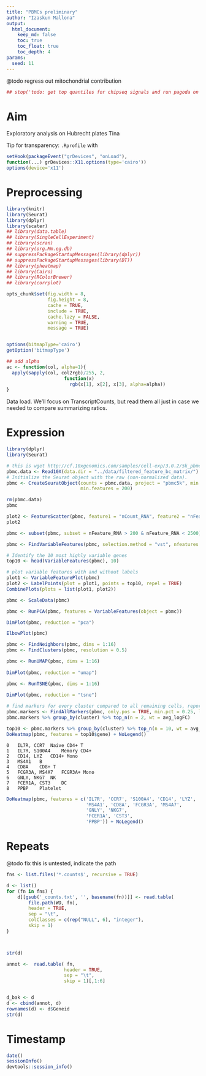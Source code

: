 ```yaml
---
title: "PBMCs preliminary"
author: "Izaskun Mallona"
output:
  html_document:
    keep_md: false
    toc: true
    toc_float: true
    toc_depth: 4
params:
  seed: 11
---
```



@todo regress out mitochondrial contribution

```r
## stop('todo: get top quantiles for chipseq signals and run pagoda on these')

```

# Aim

Exploratory analysis on Hubrecht plates Tina 

Tip for transparency: `.Rprofile` with

```r
setHook(packageEvent("grDevices", "onLoad"),
function(...) grDevices::X11.options(type='cairo'))
options(device='x11')

```
# Preprocessing

```r

library(knitr)
library(Seurat)
library(dplyr)
library(scater)
## library(data.table)
## library(SingleCellExperiment)
## library(scran)
## library(org.Mm.eg.db)
## suppressPackageStartupMessages(library(dplyr))
## suppressPackageStartupMessages(library(DT))
## library(pheatmap)
## library(Cairo)
## library(RColorBrewer)
## library(corrplot)

opts_chunk$set(fig.width = 8,
               fig.height = 8,
               cache = TRUE,
               include = TRUE,
               cache.lazy = FALSE,
               warning = TRUE,
               message = TRUE)


options(bitmapType='cairo')
getOption('bitmapType')
```

```r
## add alpha
ac <- function(col, alpha=1){
  apply(sapply(col, col2rgb)/255, 2, 
                     function(x) 
                       rgb(x[1], x[2], x[3], alpha=alpha))  
}

```

Data load. We'll focus on TranscriptCounts, but read them all just in case we needed to compare summarizing ratios.

# Expression

```r
library(dplyr)
library(Seurat)

# this is wget http://cf.10xgenomics.com/samples/cell-exp/3.0.2/5k_pbmc_v3/5k_pbmc_v3_filtered_feature_bc_matrix.tar.gz
pbmc.data <- Read10X(data.dir = "../data/filtered_feature_bc_matrix/")
# Initialize the Seurat object with the raw (non-normalized data).
pbmc <- CreateSeuratObject(counts = pbmc.data, project = "pbmc5k", min.cells = 3,
                           min.features = 200)

rm(pbmc.data)
pbmc
```

```r
plot2 <- FeatureScatter(pbmc, feature1 = "nCount_RNA", feature2 = "nFeature_RNA")
plot2
```

```r
pbmc <- subset(pbmc, subset = nFeature_RNA > 200 & nFeature_RNA < 2500)
```

```r
pbmc <- FindVariableFeatures(pbmc, selection.method = "vst", nfeatures = 2000)

# Identify the 10 most highly variable genes
top10 <- head(VariableFeatures(pbmc), 10)

# plot variable features with and without labels
plot1 <- VariableFeaturePlot(pbmc)
plot2 <- LabelPoints(plot = plot1, points = top10, repel = TRUE)
CombinePlots(plots = list(plot1, plot2))
```

```r
pbmc <- ScaleData(pbmc)
```

```r
pbmc <- RunPCA(pbmc, features = VariableFeatures(object = pbmc))
```

```r
DimPlot(pbmc, reduction = "pca")
```

```r
ElbowPlot(pbmc)
```

```r
pbmc <- FindNeighbors(pbmc, dims = 1:16)
pbmc <- FindClusters(pbmc, resolution = 0.5)
```

```r
pbmc <- RunUMAP(pbmc, dims = 1:16)
                
DimPlot(pbmc, reduction = "umap")
```


```r
pbmc <- RunTSNE(pbmc, dims = 1:16)
                
DimPlot(pbmc, reduction = "tsne")
```

```r
# find markers for every cluster compared to all remaining cells, report only the positive ones
pbmc.markers <- FindAllMarkers(pbmc, only.pos = TRUE, min.pct = 0.25, logfc.threshold = 0.25)
pbmc.markers %>% group_by(cluster) %>% top_n(n = 2, wt = avg_logFC)
```

```r
top10 <- pbmc.markers %>% group_by(cluster) %>% top_n(n = 10, wt = avg_logFC)
DoHeatmap(pbmc, features = top10$gene) + NoLegend()
```

```
0	IL7R, CCR7	Naive CD4+ T
1	IL7R, S100A4	Memory CD4+
2	CD14, LYZ	CD14+ Mono
3	MS4A1	B
4	CD8A	CD8+ T
5	FCGR3A, MS4A7	FCGR3A+ Mono
6	GNLY, NKG7	NK
7	FCER1A, CST3	DC
8	PPBP	Platelet
```

```r
DoHeatmap(pbmc, features = c('IL7R', 'CCR7', 'S100A4', 'CD14', 'LYZ',
                             'MS4A1', 'CD8A', 'FCGR3A', 'MS4A7',
                             'GNLY', 'NKG7',
                             'FCER1A', 'CST3',
                             'PPBP')) + NoLegend()
```

# Repeats

@todo fix this is untested, indicate the path

```r
fns <- list.files('*.counts$', recursive = TRUE)

d <- list()
for (fn in fns) {
    d[[gsub('_counts.txt', '', basename(fn))]] <- read.table(
        file.path(WD, fn),
        header = TRUE,
        sep = "\t",
        colClasses = c(rep("NULL", 6), "integer"),
        skip = 1)
}



str(d)

annot <-  read.table( fn,
                     header = TRUE,
                     sep = "\t",
                     skip = 1)[,1:6]


d_bak <- d
d <- cbind(annot, d)
rownames(d) <- d$Geneid
str(d)

```
# Timestamp

```r
date()
sessionInfo()
devtools::session_info()

```
